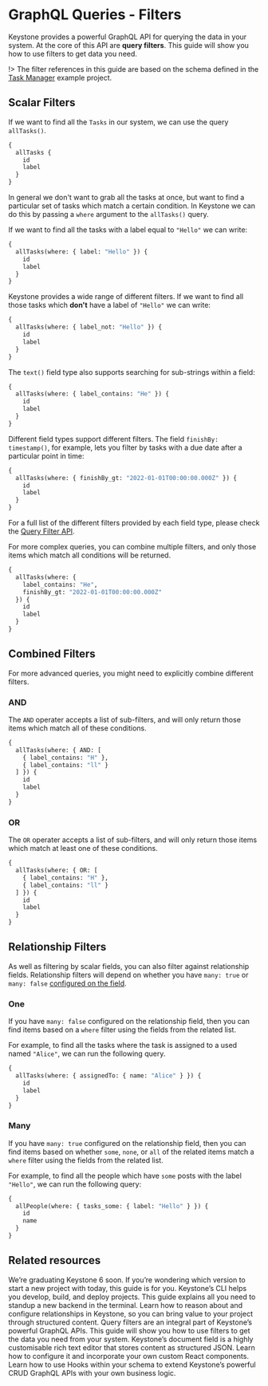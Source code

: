 
# GraphQL Queries - Filters

Keystone provides a powerful GraphQL API for querying the data in your system.
At the core of this API are **query filters**.
This guide will show you how to use filters to get data you need.

!> The filter references in this guide are based on the schema defined in the [Task Manager](https://github.com/keystonejs/keystone/tree/master/examples/task-manager) example project.

## Scalar Filters

If we want to find all the `Tasks` in our system, we can use the query `allTasks()`.

```graphql
{
  allTasks {
    id
    label
  }
}
```

In general we don't want to grab all the tasks at once, but want to find a particular set of tasks which match a certain condition.
In Keystone we can do this by passing a `where` argument to the `allTasks()` query.

If we want to find all the tasks with a label equal to `"Hello"` we can write:

```graphql
{
  allTasks(where: { label: "Hello" }) {
    id
    label
  }
}
```

Keystone provides a wide range of different filters. If we want to find all those tasks which **don't** have a label of `"Hello"` we can write:

```graphql
{
  allTasks(where: { label_not: "Hello" }) {
    id
    label
  }
}
```

The `text()` field type also supports searching for sub-strings within a field:

```graphql
{
  allTasks(where: { label_contains: "He" }) {
    id
    label
  }
}
```

Different field types support different filters. The field `finishBy: timestamp()`, for example, lets you filter by tasks with a due date after a particular point in time:

```graphql
{
  allTasks(where: { finishBy_gt: "2022-01-01T00:00:00.000Z" }) {
    id
    label
  }
}
```

For a full list of the different filters provided by each field type, please check the [Query Filter API](../apis/filters).

For more complex queries, you can combine multiple filters, and only those items which match all conditions will be returned.

```graphql
{
  allTasks(where: {
    label_contains: "He",
    finishBy_gt: "2022-01-01T00:00:00.000Z"
  }) {
    id
    label
  }
}
```

## Combined Filters

For more advanced queries, you might need to explicitly combine different filters.

### AND

The `AND` operater accepts a list of sub-filters, and will only return those items which match all of these conditions.

```graphql
{
  allTasks(where: { AND: [
    { label_contains: "H" },
    { label_contains: "ll" }
  ] }) {
    id
    label
  }
}
```

### OR

The `OR` operater accepts a list of sub-filters, and will only return those items which match at least one of these conditions.

```graphql
{
  allTasks(where: { OR: [
    { label_contains: "H" },
    { label_contains: "ll" }
  ] }) {
    id
    label
  }
}
```

## Relationship Filters

As well as filtering by scalar fields, you can also filter against relationship fields.
Relationship filters will depend on whether you have `many: true` or `many: false` [configured on the field](./relationships).

### One

If you have `many: false` configured on the relationship field, then you can find items based on a `where` filter using the fields from the related list.

For example, to find all the tasks where the task is assigned to a used named `"Alice"`, we can run the following query.

```graphql
{
  allTasks(where: { assignedTo: { name: "Alice" } }) {
    id
    label
  }
}
```

### Many

If you have `many: true` configured on the relationship field, then you can find items based on whether `some`, `none`, or `all` of the related items match a `where` filter using the fields from the related list.

For example, to find all the people which have `some` posts with the label `"Hello"`, we can run the following query:

```graphql
{
  allPeople(where: { tasks_some: { label: "Hello" } }) {
    id
    name
  }
}
```

## Related resources

<RelatedContent>
  <Well
    grad="grad2"
    heading="Keystone 5 vs Next. Which should you use?"
    href="/docs/guides/keystone-5-vs-keystone-6-preview"
  >
    We’re graduating Keystone 6 soon. If you’re wondering which version to start a new project
    with today, this guide is for you.
  </Well>
  <Well grad="grad2" heading="Command line foundations" href="/docs/guides/cli">
    Keystone’s CLI helps you develop, build, and deploy projects. This guide explains all you
    need to standup a new backend in the terminal.
  </Well>
  <Well grad="grad2" heading="Understanding Relationships" href="/docs/guides/relationships">
    Learn how to reason about and configure relationships in Keystone, so you can bring value
    to your project through structured content.
  </Well>
  <Well grad="grad2" heading="GraphQL Queries - Filters" href="/docs/guides/filters">
    Query filters are an integral part of Keystone’s powerful GraphQL APIs. This guide will
    show you how to use filters to get the data you need from your system.
  </Well>
  <Well grad="grad2" heading="How To Use Document Fields" href="/docs/guides/document-fields">
    Keystone’s document field is a highly customisable rich text editor that stores content as
    structured JSON. Learn how to configure it and incorporate your own custom React
    components.
  </Well>
  <Well grad="grad2" heading="Understanding Hooks" href="/docs/guides/hooks">
    Learn how to use Hooks within your schema to extend Keystone’s powerful CRUD GraphQL APIs
    with your own business logic.
  </Well>
</RelatedContent>

